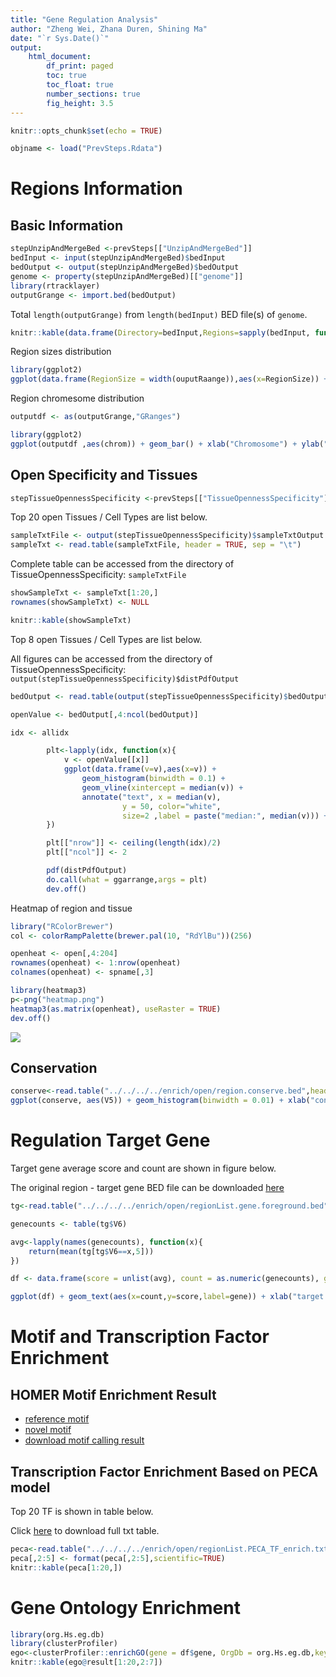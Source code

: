 ```yaml
---
title: "Gene Regulation Analysis"
author: "Zheng Wei, Zhana Duren, Shining Ma"
date: "`r Sys.Date()`"
output: 
    html_document:
        df_print: paged
        toc: true
        toc_float: true
        number_sections: true
        fig_height: 3.5
---
```


```r
knitr::opts_chunk$set(echo = TRUE)
```

```r
objname <- load("PrevSteps.Rdata")
```

# Regions Information

## Basic Information

```r

stepUnzipAndMergeBed <-prevSteps[["UnzipAndMergeBed"]]
bedInput <- input(stepUnzipAndMergeBed)$bedInput
bedOutput <- output(stepUnzipAndMergeBed)$bedOutput
genome <- property(stepUnzipAndMergeBed)[["genome"]]
library(rtracklayer)
outputGrange <- import.bed(bedOutput)
```

Total `length(outputGrange)` from `length(bedInput)` BED file(s) of `genome`. 

```r
knitr::kable(data.frame(Directory=bedInput,Regions=sapply(bedInput, function(x){length(readLines(x))})))
```

Region sizes distribution

```r
library(ggplot2)
ggplot(data.frame(RegionSize = width(ouputRaange)),aes(x=RegionSize)) + geom_histogram(binwidth = 1) + geom_vline(xintercept = median(width(ouputRaange))) + annotate("text", x = median(v), y = 50, color="black",size=2 ,label = paste("median:",median(width(ouputRaange)))) + xlab("Region Size") + ylab("Counts")
```


Region chromesome distribution

```r

outputdf <- as(outputGrange,"GRanges")

library(ggplot2)
ggplot(outputdf ,aes(chrom)) + geom_bar() + xlab("Chromosome") + ylab("Counts")
```
## Open Specificity and Tissues

```r

stepTissueOpennessSpecificity <-prevSteps[["TissueOpennessSpecificity"]]

```

Top 20 open Tissues / Cell Types are list below. 

```r
sampleTxtFile <- output(stepTissueOpennessSpecificity)$sampleTxtOutput
sampleTxt <- read.table(sampleTxtFile, header = TRUE, sep = "\t")
```

Complete table can be accessed from the directory of TissueOpennessSpecificity: `sampleTxtFile`

```r
showSampleTxt <- sampleTxt[1:20,]
rownames(showSampleTxt) <- NULL

knitr::kable(showSampleTxt)
```

Top 8 open Tissues / Cell Types are list below. 

All figures can be accessed from the directory of TissueOpennessSpecificity: `output(stepTissueOpennessSpecificity)$distPdfOutput`


```r

bedOutput <- read.table(output(stepTissueOpennessSpecificity)$bedOutput,sep = "\t", header = FALSE)

openValue <- bedOutput[,4:ncol(bedOutput)]

idx <- allidx

        plt<-lapply(idx, function(x){
            v <- openValue[[x]]
            ggplot(data.frame(v=v),aes(x=v)) +
                geom_histogram(binwidth = 0.1) +
                geom_vline(xintercept = median(v)) +
                annotate("text", x = median(v),
                         y = 50, color="white",
                         size=2 ,label = paste("median:", median(v))) + xlab(spname[x,2])
        })

        plt[["nrow"]] <- ceiling(length(idx)/2)
        plt[["ncol"]] <- 2

        pdf(distPdfOutput)
        do.call(what = ggarrange,args = plt)
        dev.off()


```


Heatmap of region and tissue

```r
library("RColorBrewer")
col <- colorRampPalette(brewer.pal(10, "RdYlBu"))(256)

openheat <- open[,4:204]
rownames(openheat) <- 1:nrow(openheat)
colnames(openheat) <- spname[,3]

library(heatmap3)
p<-png("heatmap.png")
heatmap3(as.matrix(openheat), useRaster = TRUE)
dev.off()
```

![](heatmap.png)


## Conservation

```r
conserve<-read.table("../../../../enrich/open/region.conserve.bed",header=F,sep = "\t")
ggplot(conserve, aes(V5)) + geom_histogram(binwidth = 0.01) + xlab("conserve") + ylab("count")

```

# Regulation Target Gene

Target gene average score and count are shown in figure below. 

The original region - target gene BED file can be downloaded [here](regionli.bed)


```r

tg<-read.table("../../../../enrich/open/regionList.gene.foreground.bed",header=F,sep = "\t")

genecounts <- table(tg$V6)

avg<-lapply(names(genecounts), function(x){
    return(mean(tg[tg$V6==x,5]))
})

df <- data.frame(score = unlist(avg), count = as.numeric(genecounts), gene = names(genecounts))

ggplot(df) + geom_text(aes(x=count,y=score,label=gene)) + xlab("target gene count") + ylab("average score")
```





# Motif and Transcription Factor Enrichment


## HOMER Motif Enrichment Result

+ [reference motif](motif.html)
+ [novel motif](motif.html)
+ [download motif calling result](motif.html)


## Transcription Factor Enrichment Based on PECA model

Top 20 TF is shown in table below. 

Click [here](link.txt) to download full txt table.

```r
peca<-read.table("../../../../enrich/open/regionList.PECA_TF_enrich.txt",header=T,sep = "\t")
peca[,2:5] <- format(peca[,2:5],scientific=TRUE)
knitr::kable(peca[1:20,])

```

# Gene Ontology Enrichment



```r
library(org.Hs.eg.db)
library(clusterProfiler)
ego<-clusterProfiler::enrichGO(gene = df$gene, OrgDb = org.Hs.eg.db,keyType       = 'SYMBOL')
knitr::kable(ego@result[1:20,2:7])
```


